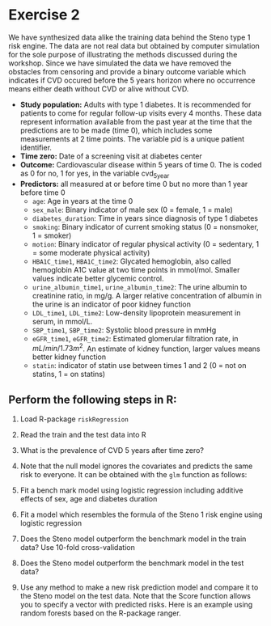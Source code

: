 

# Exercise 2

We have synthesized data alike the training data behind the Steno type
1 risk engine. The data are not real data but obtained by computer
simulation for the sole purpose of illustrating the methods discussed
during the workshop. Since we have simulated the data we have removed
the obstacles from censoring and provide a binary outcome variable
which indicates if CVD occured before the 5 years horizon where no
occurrence means either death without CVD or alive without CVD.

-   **Study population:** Adults with type 1 diabetes. It is recommended for patients to come
    for regular follow-up visits every 4 months. These data represent
    information available from the past year at the time that the
    predictions are to be made (time 0), which includes some measurements
    at 2 time points. The variable pid is a unique patient identifier.
-   **Time zero:** Date of a screening visit at diabetes center
-   **Outcome:** Cardiovascular disease within 5 years of time 0. The is coded
    as 0 for no, 1 for yes, in the variable cvd<sub>5year</sub>
-   **Predictors:** all measured at or before time 0 but no more than 1
    year before time 0
    -   `age`: Age in years at the time 0
    -   `sex_male`: Binary indicator of male sex (0 = female, 1 = male)
    -   `diabetes_duration`: Time in years since diagnosis of type 1 diabetes
    -   `smoking`: Binary indicator of current smoking status (0 = nonsmoker, 1 = smoker)
    -   `motion`: Binary indicator of regular physical activity (0 = sedentary, 1 = some moderate physical activity)
    -   `HBA1C_time1`, `HBA1C_time2`: Glycated hemoglobin, also called hemoglobin A1C value at two time points in mmol/mol. Smaller
        values indicate better glycemic control.
    -   `urine_albumin_time1`, `urine_albumin_time2`: The urine albumin to creatinine ratio, in mg/g. A larger relative
        concentration of albumin in the urine is an indicator of poor kidney function
    -   `LDL_time1`, `LDL_time2`: Low-density lipoprotein measurement in serum, in mmol/L.
    -   `SBP_time1`, `SBP_time2`: Systolic blood pressure in mmHg
    -   `eGFR_time1`, `eGFR_time2`: Estimated glomerular filtration rate, in $mL/min/1.73m^2$. An estimate of kidney function, larger
        values means better kidney function
    -   `statin`: indicator of statin use between times 1 and 2 (0 = not on statins, 1 = on statins)


## Perform the following steps in R:

1.  Load R-package `riskRegression`

2.  Read the train and the test data into R

3.  What is the prevalence of CVD 5 years after time zero?

4.  Note that the null model ignores the covariates and predicts the same risk to
    everyone. It can be obtained with the `glm` function as follows:

5.  Fit a bench mark model using logistic regression including additive
    effects of sex, age and diabetes duration

6.  Fit a model which resembles the formula of the Steno 1 risk engine using logistic regression

7.  Does the Steno model outperform the benchmark model in the train data? Use 10-fold cross-validation

8.  Does the Steno model outperform the benchmark model in the test data?

9.  Use any method to make a new risk prediction model and compare it
    to the Steno model on the test data. Note that the Score function
    allows you to specify a vector with predicted risks. Here is an
    example using random forests based on the R-package ranger.

